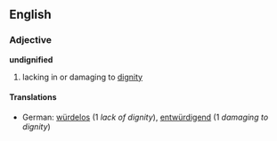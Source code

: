 ==English==
===Adjective===
'''undignified'''
#lacking in or damaging to [[dignity]]
====Translations====
*German: [[würdelos]] (1 ''lack of dignity''), [[entwürdigend]] (1 ''damaging to dignity'')
